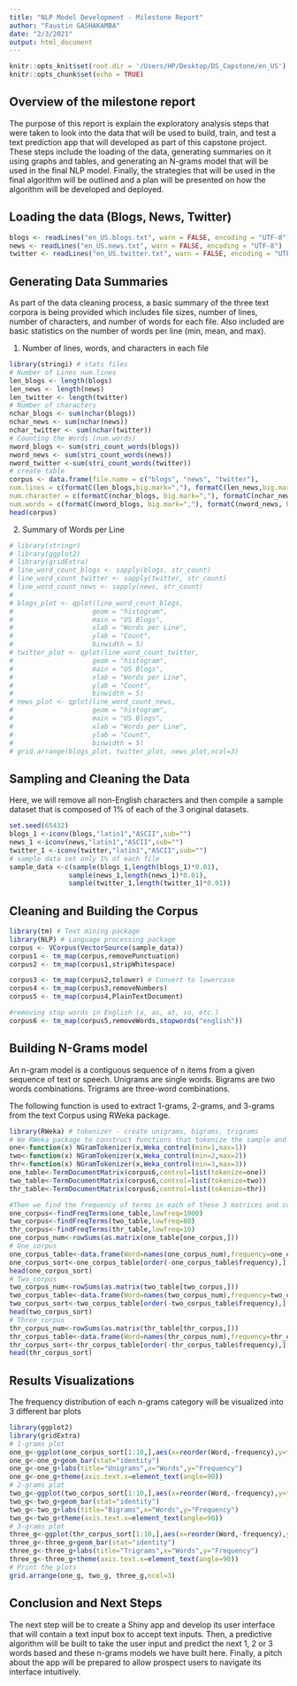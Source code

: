 ```yaml
---
title: "NLP Model Development - Milestone Report"
author: "Faustin GASHAKAMBA"
date: "2/3/2021"
output: html_document
---
```


```r
knitr::opts_knit$set(root.dir = '/Users/HP/Desktop/DS_Capstone/en_US')
knitr::opts_chunk$set(echo = TRUE)
```

## Overview of the milestone report

The purpose of this report is explain the exploratory analysis steps that were taken to look into the data that will be used to build, train, and test a text prediction app that will developed as part of this capstone project. These steps include the loading of the data, generating summaries on it using graphs and tables, and generating an N-grams model that will be used in the final NLP model.
Finally, the strategies that will be used in the final algorithm will be outlined and a plan will be presented on how the algorithm will be developed and deployed.

## Loading  the data (Blogs, News, Twitter)

```r
blogs <- readLines("en_US.blogs.txt", warn = FALSE, encoding = "UTF-8")
news <- readLines("en_US.news.txt", warn = FALSE, encoding = "UTF-8")
twitter <- readLines("en_US.twitter.txt", warn = FALSE, encoding = "UTF-8")
```

## Generating Data Summaries

As part of the  data cleaning process, a basic summary of the three text corpora is being provided which includes file sizes, number of lines, number of characters, and number of words for each file. Also included are basic statistics on the number of words per line (min, mean, and max).

1. Number of lines, words, and characters in each file

```r
library(stringi) # stats files
# Number of Lines num.lines
len_blogs <- length(blogs) 
len_news <- length(news)  
len_twitter <- length(twitter) 
# Number of characters
nchar_blogs <- sum(nchar(blogs))
nchar_news <- sum(nchar(news))
nchar_twitter <- sum(nchar(twitter))
# Counting the Words (num.words)
nword_blogs <- sum(stri_count_words(blogs)) 
nword_news <- sum(stri_count_words(news))  
nword_twitter <-sum(stri_count_words(twitter)) 
# create table 
corpus <- data.frame(file.name = c("blogs", "news", "twitter"),
num.lines = c(formatC(len_blogs,big.mark=","), formatC(len_news,big.mark=","), formatC(len_twitter,big.mark=",")),
num.character = c(formatC(nchar_blogs, big.mark=","), formatC(nchar_news, big.mark=","), formatC(nchar_twitter,big.mark=",")),
num.words = c(formatC(nword_blogs, big.mark=","), formatC(nword_news, big.mark=","), formatC(nword_twitter, big.mark=",")))
head(corpus)
```

2. Summary of Words per Line

```r
# library(stringr)
# library(ggplot2)
# library(gridExtra)
# line_word_count_blogs <- sapply(blogs, str_count)
# line_word_count_twitter <- sapply(twitter, str_count)
# line_word_count_news <- sapply(news, str_count)
# 
# blogs_plot <- qplot(line_word_count_blogs,
#                    geom = "histogram",
#                    main = "US Blogs",
#                    xlab = "Words per Line",
#                    ylab = "Count",
#                    binwidth = 5)
# twitter_plot <- qplot(line_word_count_twitter,
#                    geom = "histogram",
#                    main = "US Blogs",
#                    xlab = "Words per Line",
#                    ylab = "Count",
#                    binwidth = 5)
# news_plot <- qplot(line_word_count_news,
#                    geom = "histogram",
#                    main = "US Blogs",
#                    xlab = "Words per Line",
#                    ylab = "Count",
#                    binwidth = 5)
# grid.arrange(blogs_plot, twitter_plot, news_plot,ncol=3)
```
 
## Sampling and Cleaning the Data

Here, we will remove all non-English characters and then compile a sample dataset that is composed of 1% of each of the 3 original datasets.

```r
set.seed(65432)
blogs_1 <-iconv(blogs,"latin1","ASCII",sub="")
news_1 <-iconv(news,"latin1","ASCII",sub="")
twitter_1 <-iconv(twitter,"latin1","ASCII",sub="")
# sample data set only 1% of each file
sample_data <-c(sample(blogs_1,length(blogs_1)*0.01),
               sample(news_1,length(news_1)*0.01),
               sample(twitter_1,length(twitter_1)*0.01))
```

## Cleaning and Building the Corpus

```r
library(tm) # Text mining package
library(NLP) # Language processing package
corpus <- VCorpus(VectorSource(sample_data))
corpus1 <- tm_map(corpus,removePunctuation)
corpus2 <- tm_map(corpus1,stripWhitespace)

corpus3 <- tm_map(corpus2,tolower) # Convert to lowercase
corpus4 <- tm_map(corpus3,removeNumbers)
corpus5 <- tm_map(corpus4,PlainTextDocument)

#removing stop words in English (a, as, at, so, etc.)
corpus6 <- tm_map(corpus5,removeWords,stopwords("english"))
```

## Building N-Grams model

An n-gram model is a contiguous sequence of n items from a given sequence of text or speech. Unigrams are single words. Bigrams are two words combinations. Trigrams are three-word combinations.

The following function is used to extract 1-grams, 2-grams, and 3-grams from the text Corpus using RWeka package.

```r
library(RWeka) # tokenizer - create unigrams, bigrams, trigrams
# We RWeka package to construct functions that tokenize the sample and construct matrices of uniqrams, bigrams, and trigrams.
one<-function(x) NGramTokenizer(x,Weka_control(min=1,max=1))
two<-function(x) NGramTokenizer(x,Weka_control(min=2,max=2))
thr<-function(x) NGramTokenizer(x,Weka_control(min=3,max=3))
one_table<-TermDocumentMatrix(corpus6,control=list(tokenize=one))
two_table<-TermDocumentMatrix(corpus6,control=list(tokenize=two))
thr_table<-TermDocumentMatrix(corpus6,control=list(tokenize=thr))

#Then we find the frequency of terms in each of these 3 matrices and construct dataframes of these frequencies.
one_corpus<-findFreqTerms(one_table,lowfreq=1000)
two_corpus<-findFreqTerms(two_table,lowfreq=80)
thr_corpus<-findFreqTerms(thr_table,lowfreq=10)
one_corpus_num<-rowSums(as.matrix(one_table[one_corpus,]))
# One_corpus
one_corpus_table<-data.frame(Word=names(one_corpus_num),frequency=one_corpus_num)
one_corpus_sort<-one_corpus_table[order(-one_corpus_table$frequency),]
head(one_corpus_sort)
# Two_corpus
two_corpus_num<-rowSums(as.matrix(two_table[two_corpus,]))
two_corpus_table<-data.frame(Word=names(two_corpus_num),frequency=two_corpus_num)
two_corpus_sort<-two_corpus_table[order(-two_corpus_table$frequency),]
head(two_corpus_sort)
# Three_corpus
thr_corpus_num<-rowSums(as.matrix(thr_table[thr_corpus,]))
thr_corpus_table<-data.frame(Word=names(thr_corpus_num),frequency=thr_corpus_num)
thr_corpus_sort<-thr_corpus_table[order(-thr_corpus_table$frequency),]
head(thr_corpus_sort)
```

## Results Visualizations

The frequency distribution of each n-grams category will be visualized into 3 different bar plots

```r
library(ggplot2)
library(gridExtra)
# 1-grams plot
one_g<-ggplot(one_corpus_sort[1:10,],aes(x=reorder(Word,-frequency),y=frequency,fill=frequency))
one_g<-one_g+geom_bar(stat="identity")
one_g<-one_g+labs(title="Unigrams",x="Words",y="Frequency")
one_g<-one_g+theme(axis.text.x=element_text(angle=90))
# 2-grams plot
two_g<-ggplot(two_corpus_sort[1:10,],aes(x=reorder(Word,-frequency),y=frequency,fill=frequency))
two_g<-two_g+geom_bar(stat="identity")
two_g<-two_g+labs(title="Bigrams",x="Words",y="Frequency")
two_g<-two_g+theme(axis.text.x=element_text(angle=90))
# 3-grams plot
three_g<-ggplot(thr_corpus_sort[1:10,],aes(x=reorder(Word,-frequency),y=frequency,fill=frequency))
three_g<-three_g+geom_bar(stat="identity")
three_g<-three_g+labs(title="Trigrams",x="Words",y="Frequency")
three_g<-three_g+theme(axis.text.x=element_text(angle=90))
# Print the plots
grid.arrange(one_g, two_g, three_g,ncol=3)
```


## Conclusion and Next Steps

The next step will be to create a Shiny app and develop its user interface that will contain a text input box to accept text inputs. Then, a predictive algorithm will be built to take the user input and predict the next 1, 2 or 3 words based and these n-grams models we have built here. 
Finally, a pitch about the app will be prepared to allow prospect users to navigate its interface intuitively. 
